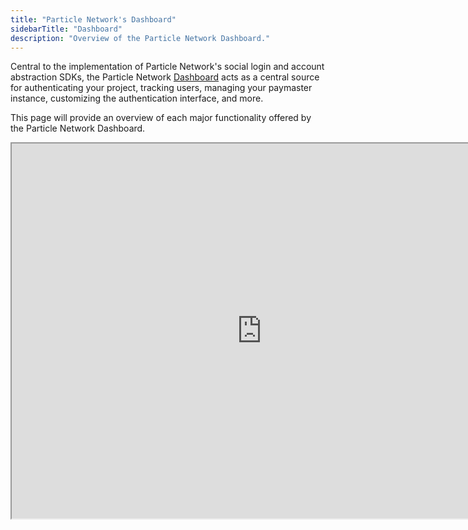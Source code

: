 ```yaml
---
title: "Particle Network's Dashboard"
sidebarTitle: "Dashboard"
description: "Overview of the Particle Network Dashboard."
---
```


Central to the implementation of Particle Network's social login and account abstraction SDKs, the Particle Network [Dashboard](https://dashboard.particle.network) acts as a central source for authenticating your project, tracking users, managing your paymaster instance, customizing the authentication interface, and more.

This page will provide an overview of each major functionality offered by the Particle Network Dashboard.

<Frame caption="Particle Network dashboard.">
  <iframe width="800" height="600" src="https://dashboard.particle.network" />
</Frame>

---

## Project Management

Every SDK provided by Particle Network requires the usage of three key values for authentication; your **Project ID**, **Client Key**, and **App ID**. These values can only be retrieved through the creation of a project and associated application through the Particle dashboard.

The Particle dashboard's main purpose is to manage specific instances of Particle's Wallet Abstraction stack; this is done through two types of containers:

1. **Project**, a collection of multiple applications.\
   A project contains data and configurations relevant to the applications it contains.

<div className="flex justify-center">
<img
  className="block h-64 dark:hidden"
  src="/guides/wallet-as-a-service/images/project.png"
  alt="Particle Network project."
/>

<img
  className="hidden h-64 dark:block"
  src="/guides/wallet-as-a-service/images/project.png"
  alt="Particle Network project."
/>

</div>

1. **Application**, a specific instance of Particle Auth or BTC Connect on either iOS, Android, or Web.\
   An application, denominated by the **App ID**, acts as the identifier for a given instance of Particle Network. During construction, applications have two options to consider:
   - Multi-device login, determining whether or not a user will maintain the same account across multiple devices (as it pertains to social logins, if applicable).
   - Login Redirect Link, the ability to add externally define redirect links to implement custom onboarding flows post-login.

<div className="flex justify-center">
<img
  className="block h-64 dark:hidden"
  src="/guides/wallet-as-a-service/images/application.png"
  alt="Particle Network application."
/>

<img
  className="hidden h-64 dark:block"
  src="/guides/wallet-as-a-service/images/application.png"
  alt="Particle Network application."
/>

</div>

## User Activity

With an application defined and active, the Particle dashboard will measure and reflect the activity of your application(s) through the "Activity" tab. This will track the following data points:

- Total users, as indicated through the total number of **wallet connections** or **social logins** done through Particle.
- New users, those who recently onboarded to your application(s).
- Active users, those who frequently connect to your application(s).

<div className="flex justify-center">
<img
  className="block h-64 dark:hidden"
  src="/guides/wallet-as-a-service/images/user-activity.png"
  alt="Particle Network user activity."
/>

<img
  className="hidden h-64 dark:block"
  src="/guides/wallet-as-a-service/images/user-activity.png"
  alt="Particle Network user activity."
/>

</div>

- Verification messages (total, SMS, and email), tracking the number of verification messages sent to users through the email or phone login process.

<div className="flex justify-center">
<img
  className="block h-64 dark:hidden"
  src="/guides/wallet-as-a-service/images/verification-sms.png"
  alt="Particle Network verification."
/>

<img
  className="hidden h-64 dark:block"
  src="/guides/wallet-as-a-service/images/verification-sms.png"
  alt="Particle Network verification."
/>

</div>

## Team

In scenarios where multiple individuals need access to a given project and the applications within it on the Particle dashboard, the "Team" tab can be used to manage these access controls.

New team members can be added as either an "Administrator" with write permissions (the ability to add and edit applications, change branding, manage custom authentication, etc.) or a "Viewer" with exclusively read permissions (for viewing the contents of the dashboard).

This is handled on a per-project basis; giving someone access to your project will include access to all of the applications within it.

<div className="flex justify-center">
<img
  className="block h-64 dark:hidden"
  src="/guides/wallet-as-a-service/images/team.png"
  alt="Particle Network team."
/>

<img
  className="hidden h-64 dark:block"
  src="/guides/wallet-as-a-service/images/team.png"
  alt="Particle Network team."
/>

</div>

## Users

Offering a more granular view of the users represented within the "Activity" tab, the "Users" tab provides a list of every user who has either connected to your application through Particle Connect (or BTC Connect), or logged in through social login.

Each user entry includes their social account (if applicable), their EVM address, and their Solana address (if a user has only ever used an EVM or Solana address within your application, the other will remain blank). Additionally, timestamps for the date in which the user signed up and was last active are also provided. Similar information is found through the `UserInfo` object attached to each user (see [getUserInfo](/api-reference/auth/server/getuserinfo) for more information).

For users who have connected a wallet, only an address and associated timestamps will be available.

<div className="flex justify-center">
<img
  className="block h-64 dark:hidden"
  src="/guides/wallet-as-a-service/images/users.png"
  alt="Particle Network users."
/>

<img
  className="hidden h-64 dark:block"
  src="/guides/wallet-as-a-service/images/users.png"
  alt="Particle Network users."
/>

</div>

## Custom

Particle Network supports custom authentication flows through JWT. For developers who need a more customizable, self-hosted approach to authentication (existing outside of Particle's built-in OAuth methods), JWT-based authentication is available, allowing for the implementation of a custom OAuth provider or account flow. Currently, we support RS256.

The "Custom" page allows you to establish your custom JWT configuration through the following parameters:

- JWKs URI (JWKs can be made through a tool like [this](https://russelldavies.github.io/jwk-creator/)), see the [attached example](https://dev-qr6-59ee.us.auth0.com/.well-known/jwks.json) as a reference point.
- Custom ID Key.
- Optionally, Values Validation Rules.
- JWT to Verify.

<div className="flex justify-center">
<img
  className="block h-64 dark:hidden"
  src="/guides/wallet-as-a-service/images/custom.png"
  alt="Particle Network custom."
/>

<img
  className="hidden h-64 dark:block"
  src="/guides/wallet-as-a-service/images/custom.png"
  alt="Particle Network custom."
/>

</div>

## Paymaster

The Particle dashboard is also used to fund and monitor Particle's [Omnichain Paymaster](/guides/integrations/aa/paymaster), used for sponsoring transactions across 35\+ chains. Particle's Omnichain Paymaster takes stablecoin deposits from one chain (such as Ethereum or BNB Chain) and automatically converts it to cover transaction fees on any other chain on which the paymaster is queried ([sponsorUserOperation](/api-reference/aa/paymaster/sponsoruseroperation)).

Thus, the "Paymaster" page is used to deposit stablecoins, manage sponsorship conditions, and view data such as deposit and consumption records.

To learn more about the process of configuring Particle's Omnichain Paymaster, take a look at [Setting up the Particle Omnichain Paymaster](/guides/integrations/aa/paymaster).

<div className="flex justify-center">
<img
  className="block h-64 dark:hidden"
  src="/guides/wallet-as-a-service/images/paymaster.png"
  alt="Particle Network paymaster."
/>

<img
  className="hidden h-64 dark:block"
  src="/guides/wallet-as-a-service/images/paymaster.png"
  alt="Particle Network paymaster."
/>

</div>

## (Node RPC) Endpoint

Particle Network provides access to authenticated RPC endpoints for the majority of chains it supports; these are free-to-use through either HTTPS or WSS. The "Endpoint" page allows you to retrieve an authenticated HTTPS/WSS URL for a given chain selected through the dropdown menu.

To learn more about Particle Network's RPC nodes, head to [RPC Nodes](/guides/integrations/nodes/nodes).

<div className="flex justify-center">
<img
  className="block h-64 dark:hidden"
  src="/guides/wallet-as-a-service/images/endpoint.png"
  alt="Particle Network endpoint."
/>

<img
  className="hidden h-64 dark:block"
  src="/guides/wallet-as-a-service/images/endpoint.png"
  alt="Particle Network endpoint."
/>

</div>

## (Node RPC) Stats

Tying in with the previous page, the "Stats" tab allows you to view details analytics for requests sent to endpoints authenticated by your `projectId`, `clientKey`, and `serverKey`. This will update with information like your distribution of methods (for example, `eth_getBalance`), response success rate, total request count, etc.

<div className="flex justify-center">
<img
  className="block h-64 dark:hidden"
  src="/guides/wallet-as-a-service/images/stats.png"
  alt="Particle Network stats."
/>

<img
  className="hidden h-64 dark:block"
  src="/guides/wallet-as-a-service/images/stats.png"
  alt="Particle Network stats."
/>

</div>

---

<Note>
  📹 A dashboard walkthrough video is available.
</Note>

<Frame>
  <iframe width="600" height="400" src="https://www.youtube.com/embed/d7DYCMNDmjo" title="Particle Dashboard Setup in Just 3 Minutes" alt="Particle Dashboard Setup in Just 3 Minutes" frameborder="0" allow="accelerometer; autoplay; clipboard-write; encrypted-media; gyroscope; picture-in-picture" allowfullscreen />
</Frame>
